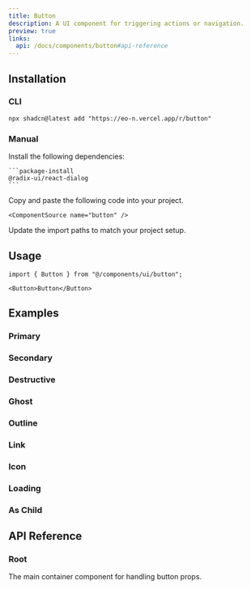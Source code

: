 ```yaml
---
title: Button
description: A UI component for triggering actions or navigation.
preview: true
links:
  api: /docs/components/button#api-reference
---
```


<ComponentTabs name="button-demo" />

## Installation

### CLI

```package-install
npx shadcn@latest add "https://eo-n.vercel.app/r/button"
```

### Manual

<Steps>
  <Step>
    Install the following dependencies:

    ```package-install
    @radix-ui/react-dialog
    ```

  </Step>
  <Step>
    Copy and paste the following code into your project.

    <ComponentSource name="button" />

  </Step>
  
  <Step>Update the import paths to match your project setup.</Step>

</Steps>

## Usage

```tsx
import { Button } from "@/components/ui/button";
```

```tsx
<Button>Button</Button>
```

## Examples

### Primary

<ComponentTabs name="button-demo" />

### Secondary

<ComponentTabs name="button-secondary" />

### Destructive

<ComponentTabs name="button-destructive" />

### Ghost

<ComponentTabs name="button-ghost" />

### Outline

<ComponentTabs name="button-outline" />

### Link

<ComponentTabs name="button-link" />

### Icon

<ComponentTabs name="button-icon" />

### Loading

<ComponentTabs name="button-loading" />

### As Child

<ComponentTabs name="button-as-child" />

## API Reference

### Root

The main container component for handling button props.

<AutoTypeTable
  path="./types/docs/button.ts"
  name="RootProps"
/>
